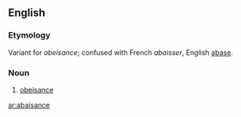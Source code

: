 ==English==

===Etymology===
Variant for ''obeisance''; confused with French ''abaisser'', English [[abase]].

===Noun===
{{en-noun}}

# {{obsolete}} [[obeisance]]

[[ar:abaisance]]